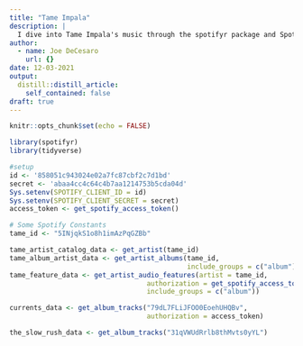 ```yaml
---
title: "Tame Impala"
description: |
  I dive into Tame Impala's music through the spotifyr package and Spotify's API.
author:
  - name: Joe DeCesaro
    url: {}
date: 12-03-2021
output:
  distill::distill_article:
    self_contained: false
draft: true
---
```



```r
knitr::opts_chunk$set(echo = FALSE)
```

```r
library(spotifyr)
library(tidyverse)
```

```r
#setup
id <- '858051c943024e02a7fc87cbf2c7d1bd'
secret <- 'abaa4cc4c64c4b7aa1214753b5cda04d'
Sys.setenv(SPOTIFY_CLIENT_ID = id)
Sys.setenv(SPOTIFY_CLIENT_SECRET = secret)
access_token <- get_spotify_access_token()
```

```r
# Some Spotify Constants
tame_id <- "5INjqkS1o8h1imAzPqGZBb"
```


```r
tame_artist_catalog_data <- get_artist(tame_id)
tame_album_artist_data <- get_artist_albums(tame_id, 
                                            include_groups = c("album"))
tame_feature_data <- get_artist_audio_features(artist = tame_id, 
                                  authorization = get_spotify_access_token(), 
                                  include_groups = c("album"))
```

```r
currents_data <- get_album_tracks("79dL7FLiJFOO0EoehUHQBv", 
                                  authorization = access_token)

the_slow_rush_data <- get_album_tracks("31qVWUdRrlb8thMvts0yYL")
                                       
```

